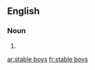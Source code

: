 ==English==

===Noun===
{{head|en}}

# {{plural of|stable boy}}

[[ar:stable boys]]
[[fr:stable boys]]